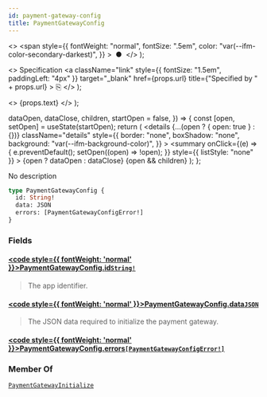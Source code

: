 ```yaml
---
id: payment-gateway-config
title: PaymentGatewayConfig
---
```


  <>
    <span
      style={{
        fontWeight: "normal",
        fontSize: ".5em",
        color: "var(--ifm-color-secondary-darkest)",
      }}
    >
      &nbsp;●&nbsp;
    </span>
  </>
);

  <>
    Specification
    <a
      className="link"
      style={{ fontSize: "1.5em", paddingLeft: "4px" }}
      target="\_blank"
      href={props.url}
      title={"Specified by " + props.url}
    >
      ⎘
    </a>
  </>
);

  <>
    <span className={props.class}>{props.text}</span>
  </>
);


  dataOpen,
  dataClose,
  children,
  startOpen = false,
}) => {
  const [open, setOpen] = useState(startOpen);
  return (
    <details
      {...(open ? { open: true } : {})}
      className="details"
      style={{
        border: "none",
        boxShadow: "none",
        background: "var(--ifm-background-color)",
      }}
    >
      <summary
        onClick={(e) => {
          e.preventDefault();
          setOpen((open) => !open);
        }}
        style={{ listStyle: "none" }}
      >
        {open ? dataOpen : dataClose}
      </summary>
      {open && children}
    </details>
  );
};

No description

```graphql
type PaymentGatewayConfig {
  id: String!
  data: JSON
  errors: [PaymentGatewayConfigError!]
}
```

### Fields

#### [<code style={{ fontWeight: 'normal' }}>PaymentGatewayConfig.<b>id</b></code>](#)<Bullet />[`String!`](../../../api-storefront/miscellaneous/scalars/string) <Badge class="badge badge--secondary" text="non-null"/> <Badge class="badge badge--secondary" text="scalar"/> <Badge class="badge badge--secondary" text="miscellaneous"/>

> The app identifier.

#### [<code style={{ fontWeight: 'normal' }}>PaymentGatewayConfig.<b>data</b></code>](#)<Bullet />[`JSON`](../../../api-storefront/miscellaneous/scalars/json) <Badge class="badge badge--secondary" text="scalar"/> <Badge class="badge badge--secondary" text="miscellaneous"/>

> The JSON data required to initialize the payment gateway.

#### [<code style={{ fontWeight: 'normal' }}>PaymentGatewayConfig.<b>errors</b></code>](#)<Bullet />[`[PaymentGatewayConfigError!]`](../../../api-storefront/payments/objects/payment-gateway-config-error) <Badge class="badge badge--secondary" text="list"/> <Badge class="badge badge--secondary" text="object"/> <Badge class="badge badge--secondary" text="payments"/>

>

### Member Of

[`PaymentGatewayInitialize`](../../../api-storefront/payments/objects/payment-gateway-initialize) <Badge class="badge badge--secondary" text="object"/>
